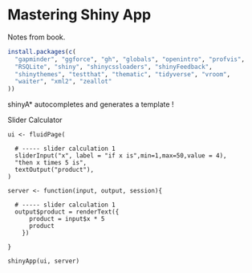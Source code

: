 
# Mastering Shiny App 

Notes from book.

```r
install.packages(c(
  "gapminder", "ggforce", "gh", "globals", "openintro", "profvis", 
  "RSQLite", "shiny", "shinycssloaders", "shinyFeedback", 
  "shinythemes", "testthat", "thematic", "tidyverse", "vroom", 
  "waiter", "xml2", "zeallot" 
))
```

shinyA* autocompletes and generates a template !


Slider Calculator

```{}
ui <- fluidPage(

  # ----- slider calculation 1
  sliderInput("x", label = "if x is",min=1,max=50,value = 4),
  "then x times 5 is",
  textOutput("product"),
)

server <- function(input, output, session){

  # ----- slider calculation 1
  output$product = renderText({ 
      product = input$x * 5
      product
    })
  
}

shinyApp(ui, server)
```













